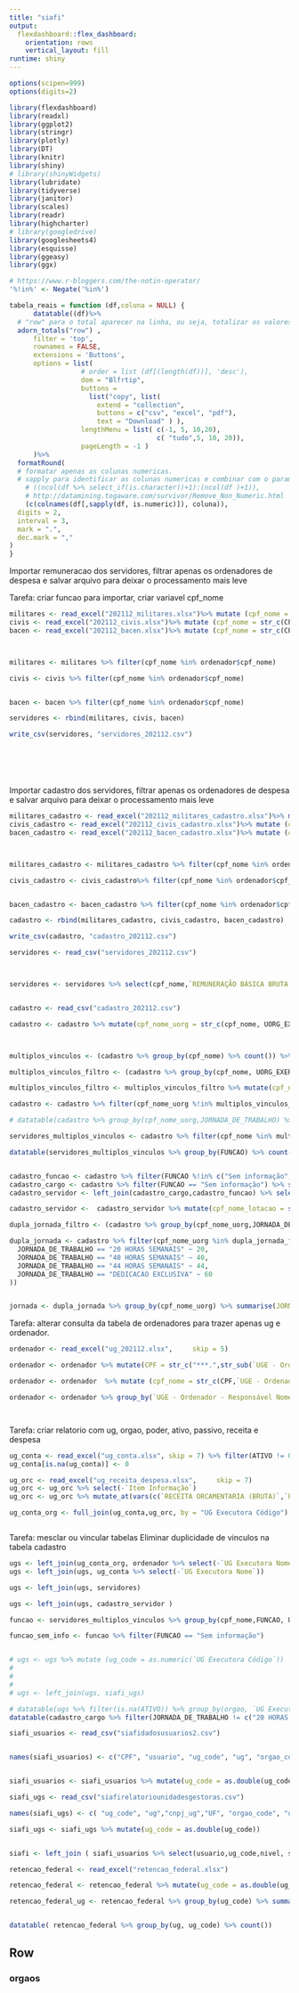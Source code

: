 ```yaml
---
title: "siafi"
output: 
  flexdashboard::flex_dashboard:
    orientation: rows
    vertical_layout: fill
runtime: shiny
---
```



```r
options(scipen=999)
options(digits=2)
```


```r
library(flexdashboard)
library(readxl)
library(ggplot2)
library(stringr)
library(plotly)
library(DT)
library(knitr)
library(shiny)
# library(shinyWidgets)
library(lubridate)
library(tidyverse)
library(janitor)
library(scales)
library(readr)
library(highcharter)
# library(googledrive)
library(googlesheets4)
library(esquisse)
library(ggeasy)
library(ggx)
```

```r
# https://www.r-bloggers.com/the-notin-operator/
'%!in%' <- Negate('%in%')
```

```r
tabela_reais = function (df,coluna = NULL) {
      datatable((df)%>%
  # "row" para o total aparecer na linha, ou seja, totalizar os valores de uma coluna
  adorn_totals("row") ,
      filter = 'top', 
      rownames = FALSE,
      extensions = 'Buttons',
      options = list( 
                  # order = list (df[(length(df))], 'desc'),
                  dom = "Blfrtip",
                  buttons = 
                    list("copy", list(
                      extend = "collection",
                      buttons = c("csv", "excel", "pdf"),
                      text = "Download" ) ),
                  lengthMenu = list( c(-1, 5, 10,20),
                                     c( "tudo",5, 10, 20)),
                  pageLength = -1 )
      )%>%
  formatRound(
  # formatar apenas as colunas numericas.
  # sapply para identificar as colunas numericas e combinar com o parametro COLUNA
    # ((ncol(df %>% select_if(is.character))+1):(ncol(df )+1)),
    # http://datamining.togaware.com/survivor/Remove_Non_Numeric.html
    (c(colnames(df[,sapply(df, is.numeric)]), coluna)),
  digits = 2,
  interval = 3,
  mark = ".",
  dec.mark = ","
) 
}
```
Importar remuneracao dos servidores, filtrar apenas os ordenadores de despesa e salvar arquivo para deixar o processamento mais leve

Tarefa: criar funcao para importar, criar variavel cpf_nome

```r


militares <- read_excel("202112_militares.xlsx")%>% mutate (cpf_nome = str_c(CPF,NOME))
civis <- read_excel("202112_civis.xlsx")%>% mutate (cpf_nome = str_c(CPF,NOME))
bacen <- read_excel("202112_bacen.xlsx")%>% mutate (cpf_nome = str_c(CPF,NOME))



militares <- militares %>% filter(cpf_nome %in% ordenador$cpf_nome)

civis <- civis %>% filter(cpf_nome %in% ordenador$cpf_nome)


bacen <- bacen %>% filter(cpf_nome %in% ordenador$cpf_nome)

servidores <- rbind(militares, civis, bacen)

write_csv(servidores, "servidores_202112.csv")







```

Importar cadastro dos servidores, filtrar apenas os ordenadores de despesa e salvar arquivo para deixar o processamento mais leve


```r



militares_cadastro <- read_excel("202112_militares_cadastro.xlsx")%>% mutate (cpf_nome = str_c(CPF,NOME))
civis_cadastro <- read_excel("202112_civis_cadastro.xlsx")%>% mutate (cpf_nome = str_c(CPF,NOME))
bacen_cadastro <- read_excel("202112_bacen_cadastro.xlsx")%>% mutate (cpf_nome = str_c(CPF,NOME))



militares_cadastro <- militares_cadastro %>% filter(cpf_nome %in% ordenador$cpf_nome)

civis_cadastro <- civis_cadastro%>% filter(cpf_nome %in% ordenador$cpf_nome)


bacen_cadastro <- bacen_cadastro %>% filter(cpf_nome %in% ordenador$cpf_nome)

cadastro <- rbind(militares_cadastro, civis_cadastro, bacen_cadastro)

write_csv(cadastro, "cadastro_202112.csv")

```



```r
servidores <- read_csv("servidores_202112.csv")



servidores <- servidores %>% select(cpf_nome,`REMUNERAÇÃO BÁSICA BRUTA (R$)`,`REMUNERAÇÃO BÁSICA BRUTA (U$)`) %>% mutate(remuneracao =`REMUNERAÇÃO BÁSICA BRUTA (R$)`+ 5*`REMUNERAÇÃO BÁSICA BRUTA (U$)` )


cadastro <- read_csv("cadastro_202112.csv")

cadastro <- cadastro %>% mutate(cpf_nome_uorg = str_c(cpf_nome, UORG_EXERCICIO))



multiplos_vinculos <- (cadastro %>% group_by(cpf_nome) %>% count()) %>% filter (n ==3)

multiplos_vinculos_filtro <- (cadastro %>% group_by(cpf_nome, UORG_EXERCICIO) %>% count()) %>% filter (cpf_nome %in% multiplos_vinculos$cpf_nome, n ==1 )

multiplos_vinculos_filtro <- multiplos_vinculos_filtro %>% mutate(cpf_nome_uorg = str_c(cpf_nome, UORG_EXERCICIO))

cadastro <- cadastro %>% filter(cpf_nome_uorg %!in% multiplos_vinculos_filtro$cpf_nome_uorg)

# datatable(cadastro %>% group_by(cpf_nome_uorg,JORNADA_DE_TRABALHO) %>% summarise(max(JORNADA_DE_TRABALHO)) %>% count() %>% filter(n==2))

servidores_multiplos_vinculos <- cadastro %>% filter(cpf_nome %in% multiplos_vinculos$cpf_nome)

datatable(servidores_multiplos_vinculos %>% group_by(FUNCAO) %>% count())


cadastro_funcao <- cadastro %>% filter(FUNCAO %!in% c("Sem informação", NA)) %>% select(NOME, FUNCAO, SIGLA_FUNCAO, NIVEL_FUNCAO)
cadastro_cargo <- cadastro %>% filter(FUNCAO == "Sem informação") %>% select ( -FUNCAO,- SIGLA_FUNCAO, -NIVEL_FUNCAO)
cadastro_servidor <- left_join(cadastro_cargo,cadastro_funcao) %>% select(cpf_nome,NOME,DESCRICAO_CARGO,UORG_LOTACAO,ORG_LOTACAO, TIPO_VINCULO, SITUACAO_VINCULO ,SIGLA_FUNCAO,NIVEL_FUNCAO,FUNCAO)

cadastro_servidor <-  cadastro_servidor %>% mutate(cpf_nome_lotacao = str_c(cpf_nome,"-",UORG_LOTACAO))

dupla_jornada_filtro <- (cadastro %>% group_by(cpf_nome_uorg,JORNADA_DE_TRABALHO) %>% summarise(max(JORNADA_DE_TRABALHO)) %>% count() %>% filter(n==2))

dupla_jornada <- cadastro %>% filter(cpf_nome_uorg %in% dupla_jornada_filtro$cpf_nome_uorg) %>% select(cpf_nome_uorg,DESCRICAO_CARGO,FUNCAO,UORG_EXERCICIO,JORNADA_DE_TRABALHO) %>% mutate(jornada = case_when(
  JORNADA_DE_TRABALHO == "20 HORAS SEMANAIS" ~ 20,
  JORNADA_DE_TRABALHO == "40 HORAS SEMANAIS" ~ 40,
  JORNADA_DE_TRABALHO == "44 HORAS SEMANAIS" ~ 44,
  JORNADA_DE_TRABALHO == "DEDICACAO EXCLUSIVA" ~ 60
))


jornada <- dupla_jornada %>% group_by(cpf_nome_uorg) %>% summarise(JORNADA_DE_TRABALHO= min(JORNADA_DE_TRABALHO)) %>% mutate(cpf_nome_uorg_jornada = str_c(cpf_nome_uorg,JORNADA_DE_TRABALHO))
```


Tarefa: alterar consulta da tabela de ordenadores para trazer apenas ug e ordenador.

```r
ordenador <- read_excel("ug_202112.xlsx",     skip = 5)

ordenador <- ordenador %>% mutate(CPF = str_c("***.",str_sub(`UGE - Ordenador - Responsável Número`,start = 4L, end = -6L),".",str_sub(`UGE - Ordenador - Responsável Número`,start = 7L, end = -3L),"-**"))

ordenador <- ordenador  %>% mutate (cpf_nome = str_c(CPF,`UGE - Ordenador - Responsável Nome`))

ordenador <- ordenador %>% group_by(`UGE - Ordenador - Responsável Nome`,cpf_nome,`UG Executora Código`,`UG Executora Nome`,`UG Executora Nome Reduzido`,`UGE - Município Nome`,`UGE - UF Sigla`,`UGE - UF Nome`) %>% count()




```



Tarefa: criar relatorio com ug, orgao, poder, ativo, passivo, receita e despesa

```r
ug_conta <- read_excel("ug_conta.xlsx", skip = 7) %>% filter(ATIVO != 0 & `PASSIVO E PATRIMONIO LIQUIDO` != 0) 
ug_conta[is.na(ug_conta)] <- 0

ug_orc <- read_excel("ug_receita_despesa.xlsx",     skip = 7)
ug_orc <- ug_orc %>% select(-`Item Informação`)
ug_orc <- ug_orc %>% mutate_at(vars(c(`RECEITA ORCAMENTARIA (BRUTA)`,`PAGAMENTOS TOTAIS (EXERCICIO E RAP)`)), ~replace_na(.,0))

ug_conta_org <- full_join(ug_conta,ug_orc, by = "UG Executora Código")



```

Tarefa: mesclar ou vincular tabelas
Eliminar duplicidade de vinculos na tabela cadastro

```r
ugs <- left_join(ug_conta_org, ordenador %>% select(-`UG Executora Nome`))
ugs <- left_join(ugs, ug_conta %>% select(-`UG Executora Nome`))

ugs <- left_join(ugs, servidores)

ugs <- left_join(ugs, cadastro_servidor )

funcao <- servidores_multiplos_vinculos %>% group_by(cpf_nome,FUNCAO, UORG_LOTACAO) %>% count() %>%  mutate(cpf_nome_lotacao = str_c(cpf_nome,"-",UORG_LOTACAO))

funcao_sem_info <- funcao %>% filter(FUNCAO == "Sem informação")


# ugs <- ugs %>% mutate (ug_code = as.numeric(`UG Executora Código`))
# 
# 
# 
# ugs <- left_join(ugs, siafi_ugs)

# datatable(ugs %>% filter(is.na(ATIVO)) %>% group_by(orgao, `UG Executora Nome`,ATIVO,`PAGAMENTOS TOTAIS (EXERCICIO E RAP)`) %>% count())
datatable(cadastro_cargo %>% filter(JORNADA_DE_TRABALHO != c("20 HORAS SEMANAIS","24 HORAS SEMANAIS"), !startsWith(DESCRICAO_CARGO, "PROF") ) %>% group_by(NOME)  %>% count())
```



```r
siafi_usuarios <- read_csv("siafidadosusuarios2.csv")


names(siafi_usuarios) <- c("CPF", "usuario", "ug_code", "ug", "orgao_code", "orgao", "nivel", "situacao")


siafi_usuarios <- siafi_usuarios %>% mutate(ug_code = as.double(ug_code))

```
```r
siafi_ugs <- read_csv("siafirelatoriounidadesgestoras.csv")

names(siafi_ugs) <- c( "ug_code", "ug","cnpj_ug","UF", "orgao_code", "orgao", "cnpj-orgao","funcao", "ativo", "cep", "endereco")

siafi_ugs <- siafi_ugs %>% mutate(ug_code = as.double(ug_code))


siafi <- left_join ( siafi_usuarios %>% select(usuario,ug_code,nivel, situacao), siafi_ugs, c ("ug_code"="ug_code"))
```


```r
retencao_federal <- read_excel("retencao_federal.xlsx")

retencao_federal <- retencao_federal %>% mutate(ug_code = as.double(ug_code))

retencao_federal_ug <- retencao_federal %>% group_by(ug_code) %>% summarise(valor = sum(valor))


datatable( retencao_federal %>% group_by(ug, ug_code) %>% count())
```
Row
-----------------------------------------------------------------------
### orgaos






